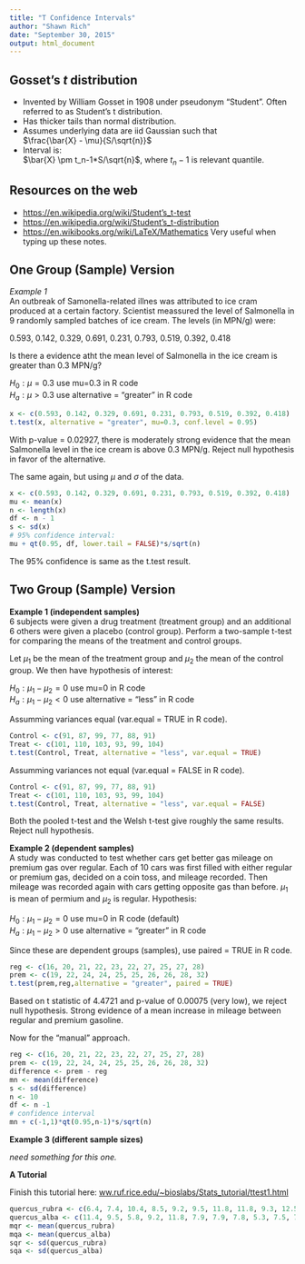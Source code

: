 ```yaml
---
title: "T Confidence Intervals"
author: "Shawn Rich"
date: "September 30, 2015"
output: html_document
---
```


## Gosset's *t* distribution

* Invented by William Gosset in 1908 under pseudonym "Student". Often referred to as Student's t distribution.
* Has thicker tails than normal distribution.
* Assumes underlying data are iid Gaussian such that  
    $\frac{\bar{X} - \mu}{S/\sqrt{n}}$
* Interval is:  
    $\bar{X} \pm t_n-1*S/\sqrt{n}$, where $t_n-1$ is relevant quantile.

## Resources on the web

* [https://en.wikipedia.org/wiki/Student's_t-test](https://en.wikipedia.org/wiki/Student's_t-test)  
* [https://en.wikipedia.org/wiki/Student's_t-distribution](https://en.wikipedia.org/wiki/Student's_t-distribution)  
* [https://en.wikibooks.org/wiki/LaTeX/Mathematics](https://en.wikibooks.org/wiki/LaTeX/Mathematics) Very useful when typing up these notes.

## One Group (Sample) Version

*Example 1*  
An outbreak of Samonella-related illnes was attributed to ice cram produced at a certain factory. Scientist meassured the level of Salmonella in 9 randomly sampled batches of ice cream. The levels (in MPN/g) were:  

0.593, 0.142, 0.329, 0.691, 0.231, 0.793, 0.519, 0.392, 0.418  

Is there a evidence atht the mean level of Salmonella in the ice cream is greater than 0.3 MPN/g?

$H_0: \mu = 0.3$   use mu=0.3 in R code  
$H_a: \mu > 0.3$   use alternative = "greater" in R code  
    
```r
x <- c(0.593, 0.142, 0.329, 0.691, 0.231, 0.793, 0.519, 0.392, 0.418)
t.test(x, alternative = "greater", mu=0.3, conf.level = 0.95)
```

With p-value = 0.02927, there is moderately strong evidence that the mean Salmonella level in the ice cream is above 0.3 MPN/g. Reject null hypothesis in favor of the alternative.  

The same again, but using $\mu$ and $\sigma$ of the data. 

```r
x <- c(0.593, 0.142, 0.329, 0.691, 0.231, 0.793, 0.519, 0.392, 0.418)
mu <- mean(x)
n <- length(x)
df <- n - 1
s <- sd(x)
# 95% confidence interval:
mu + qt(0.95, df, lower.tail = FALSE)*s/sqrt(n)
```

The 95% confidence is same as the t.test result.

## Two Group (Sample) Version  

**Example 1 (independent samples)**  
6 subjects were given a drug treatment (treatment group) and an additional 6 others were given a placebo (control group). Perform a two-sample t-test for comparing the means of the treatment and control groups.

Let $\mu_1$ be the mean of the treatment group and $\mu_2$ the mean of the control group. We then have hypothesis of interest:

$H_0: \mu_1 - \mu_2 = 0$   use mu=0 in R code  
$H_a: \mu_1 - \mu_2 < 0$   use alternative = "less" in R code  

Assumming variances equal (var.equal = TRUE in R code).  
```r
Control <- c(91, 87, 99, 77, 88, 91)
Treat <- c(101, 110, 103, 93, 99, 104)
t.test(Control, Treat, alternative = "less", var.equal = TRUE)
```

Assumming variances not equal (var.equal = FALSE in R code).  
```r
Control <- c(91, 87, 99, 77, 88, 91)
Treat <- c(101, 110, 103, 93, 99, 104)
t.test(Control, Treat, alternative = "less", var.equal = FALSE)
```

Both the pooled t-test and the Welsh t-test give roughly the same results. Reject null hypothesis.

**Example 2 (dependent samples)**  
A study was conducted to test whether cars get better gas mileage on premium gas over regular. Each of 10 cars was first filled with either regular or premium gas, decided on a coin toss, and mileage recorded. Then mileage was recorded again with cars getting opposite gas than before. $\mu_1$ is mean of permium and $\mu_2$ is regular. Hypothesis:

$H_0: \mu_1 - \mu_2 = 0$   use mu=0 in R code (default)  
$H_a: \mu_1 - \mu_2 > 0$   use alternative = "greater" in R code  

Since these are dependent groups (samples), use paired = TRUE in R code.

```r
reg <- c(16, 20, 21, 22, 23, 22, 27, 25, 27, 28)
prem <- c(19, 22, 24, 24, 25, 25, 26, 26, 28, 32)
t.test(prem,reg,alternative = "greater", paired = TRUE)
```

Based on t statistic of 4.4721 and p-value of 0.00075 (very low), we reject null hypothesis. Strong evidence of a mean increase in mileage between regular and premium gasoline.

Now for the "manual" approach.

```r
reg <- c(16, 20, 21, 22, 23, 22, 27, 25, 27, 28)
prem <- c(19, 22, 24, 24, 25, 25, 26, 26, 28, 32)
difference <- prem - reg
mn <- mean(difference)
s <- sd(difference)
n <- 10
df <- n -1
# confidence interval
mn + c(-1,1)*qt(0.95,n-1)*s/sqrt(n)
```

**Example 3 (different sample sizes)**

*need something for this one.*


**A Tutorial**

Finish this tutorial here: [ww.ruf.rice.edu/~bioslabs/Stats_tutorial/ttest1.html](ww.ruf.rice.edu/~bioslabs/Stats_tutorial/ttest1.html)
```r
quercus_rubra <- c(6.4, 7.4, 10.4, 8.5, 9.2, 9.5, 11.8, 11.8, 9.3, 12.5, 13.7, 17)
quercus_alba <- c(11.4, 9.5, 5.8, 9.2, 11.8, 7.9, 7.9, 7.8, 5.3, 7.5, 7.1, 6.6)
mqr <- mean(quercus_rubra)
mqa <- mean(quercus_alba)
sqr <- sd(quercus_rubra)
sqa <- sd(quercus_alba)
```